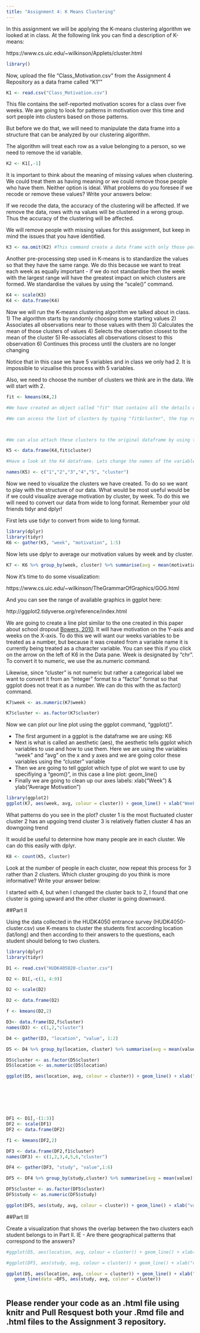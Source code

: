 ```yaml
---
title: "Assignment 4: K Means Clustering"
---
```


In this assignment we will be applying the K-means clustering algorithm we looked at in class. At the following link you can find a description of K-means:

https://www.cs.uic.edu/~wilkinson/Applets/cluster.html


```r
library()
```

Now, upload the file "Class_Motivation.csv" from the Assignment 4 Repository as a data frame called "K1""
```r

K1 <- read.csv("Class_Motivation.csv")
```

This file contains the self-reported motivation scores for a class over five weeks. We are going to look for patterns in motivation over this time and sort people into clusters based on those patterns.

But before we do that, we will need to manipulate the data frame into a structure that can be analyzed by our clustering algorithm.

The algorithm will treat each row as a value belonging to a person, so we need to remove the id variable.

```r

K2 <- K1[,-1]

```

It is important to think about the meaning of missing values when clustering. We could treat them as having meaning or we could remove those people who have them. Neither option is ideal. What problems do you foresee if we recode or remove these values? Write your answers below:

If we recode the data, the accuracy of the clustering will be affected. 
If we remove the data, rows with na values will be clustered in a wrong group. Thus the accuracy of the clustering will be affected. 

We will remove people with missing values for this assignment, but keep in mind the issues that you have identified.


```r

K3 <- na.omit(K2) #This command create a data frame with only those people with no missing values. It "omits" all rows with missing values, also known as a "listwise deletion". EG - It runs down the list deleting rows as it goes.

```

Another pre-processing step used in K-means is to standardize the values so that they have the same range. We do this because we want to treat each week as equally important - if we do not standardise then the week with the largest range will have the greatest impact on which clusters are formed. We standardise the values by using the "scale()" command.

```r

K4 <- scale(K3)
K4 <- data.frame(K4)

```


Now we will run the K-means clustering algorithm we talked about in class. 
1) The algorithm starts by randomly choosing some starting values 
2) Associates all observations near to those values with them
3) Calculates the mean of those clusters of values
4) Selects the observation closest to the mean of the cluster
5) Re-associates all observations closest to this observation
6) Continues this process until the clusters are no longer changing

Notice that in this case we have 5 variables and in class we only had 2. It is impossible to vizualise this process with 5 variables.

Also, we need to choose the number of clusters we think are in the data. We will start with 2.

```r

fit <- kmeans(K4,2)

#We have created an object called "fit" that contains all the details of our clustering including which observations belong to each cluster.

#We can access the list of clusters by typing "fit$cluster", the top row corresponds to the original order the rows were in. Notice we have deleted some rows.



#We can also attach these clusters to the original dataframe by using the "data.frame" command to create a new data frame called K4.

K5 <- data.frame(K4,fit$cluster)

#Have a look at the K4 dataframe. Lets change the names of the variables to make it more convenient with the names() command.

names(K5) <- c("1","2","3","4","5", "cluster")
```

Now we need to visualize the clusters we have created. To do so we want to play with the structure of our data. What would be most useful would be if we could visualize average motivation by cluster, by week. To do this we will need to convert our data from wide to long format. Remember your old friends tidyr and dplyr!

First lets use tidyr to convert from wide to long format.
```r
library(dplyr)
library(tidyr)
K6 <- gather(K5, "week", "motivation", 1:5)
```

Now lets use dplyr to average our motivation values by week and by cluster.

```r

K7 <- K6 %>% group_by(week, cluster) %>% summarise(avg = mean(motivation))

```

Now it's time to do some visualization: 

https://www.cs.uic.edu/~wilkinson/TheGrammarOfGraphics/GOG.html

And you can see the range of available graphics in ggplot here:

http://ggplot2.tidyverse.org/reference/index.html

We are going to create a line plot similar to the one created in this paper about school dropout [Bowers, 2010](http://pareonline.net/pdf/v15n7.pdf). It will have motivation on the Y-axis and weeks on the X-axis. To do this we will want our weeks variables to be treated as a number, but because it was created from a variable name it is currently being treated as a character variable. You can see this if you click on the arrow on the left of K6 in the Data pane. Week is designated by "chr". To convert it to numeric, we use the as.numeric command. 

Likewise, since "cluster" is not numeric but rather a categorical label we want to convert it from an "integer" format to a "factor" format so that ggplot does not treat it as a number. We can do this with the as.factor() command.

```r

K7$week <- as.numeric(K7$week)

K7$cluster <- as.factor(K7$cluster)

```

Now we can plot our line plot using the ggplot command, "ggplot()".

- The first argument in a ggplot is the dataframe we are using: K6
- Next is what is called an aesthetic (aes), the aesthetic tells ggplot which variables to use and how to use them. Here we are using the variables "week" and "avg" on the x and y axes and we are going color these variables using the "cluster" variable
- Then we are going to tell ggplot which type of plot we want to use by specifiying a "geom()", in this case a line plot: geom_line()
- Finally we are going to clean up our axes labels: xlab("Week") & ylab("Average Motivation")

```r

library(ggplot2)
ggplot(K7, aes(week, avg, colour = cluster)) + geom_line() + xlab("Week") + ylab("Average Motivation")

```

What patterns do you see in the plot?
cluster 1 is the most fluctuated cluster 
cluster 2 has an upgoing trend 
cluster 3 is relatively flatten 
cluster 4 has an downgoing trend 


It would be useful to determine how many people are in each cluster. We can do this easily with dplyr.

```r
K8 <- count(K5, cluster)
```

Look at the number of people in each cluster, now repeat this process for 3 rather than 2 clusters. Which cluster grouping do you think is more informative? Write your answer below:

I started with 4, but when I changed the cluster back to 2, I found that one cluster is going upward and the other cluster is going downward.  

##Part II


Using the data collected in the HUDK4050 entrance survey (HUDK4050-cluster.csv) use K-means to cluster the students first according location (lat/long) and then according to their answers to the questions, each student should belong to two clusters.

```r

library(dplyr)
library(tidyr)

D1 <- read.csv("HUDK405020-cluster.csv")

D2 <- D1[,-c(1, 4:9)]

D2 <- scale(D2)

D2 <- data.frame(D2)

f <- kmeans(D2,2)

D3<- data.frame(D2,f$cluster)
names(D3) <- c(1,2,"cluster")

D4 <- gather(D3, "location", "value", 1:2)

D5 <- D4 %>% group_by(location, cluster) %>% summarise(avg = mean(value))

D5$cluster <- as.factor(D5$cluster)
D5$location <- as.numeric(D5$location)

ggplot(D5, aes(location, avg, colour = cluster)) + geom_line() + xlab("value") + ylab("Average location")







DF1 <- D1[,-(1:3)]
DF2 <- scale(DF1)
DF2 <- data.frame(DF2)

f1 <- kmeans(DF2,2)

DF3 <- data.frame(DF2,f1$cluster)
names(DF3) <- c(1,2,3,4,5,6,"cluster")

DF4 <- gather(DF3, "study", "value",1:6)

DF5 <- DF4 %>% group_by(study,cluster) %>% summarise(avg = mean(value))

DF5$cluster <- as.factor(DF5$cluster)
DF5$study <- as.numeric(DF5$study)

ggplot(DF5, aes(study, avg, colour = cluster)) + geom_line() + xlab("value") + ylab("Average study")

```

##Part III

Create a visualization that shows the overlap between the two clusters each student belongs to in Part II. IE - Are there geographical patterns that correspond to the answers? 

```r


#ggplot(D5, aes(location, avg, colour = cluster)) + geom_line() + xlab("value") + ylab("Average location")

#ggplot(DF5, aes(study, avg, colour = cluster)) + geom_line() + xlab("value") + ylab("Average study")

ggplot(D5, aes(location, avg, colour = cluster)) + geom_line() + xlab("value") + ylab("comprehensive value") +
   geom_line(data =DF5, aes(study, avg, colour = cluster))



```


## Please render your code as an .html file using knitr and Pull Resquest both your .Rmd file and .html files to the Assignment 3 repository.

